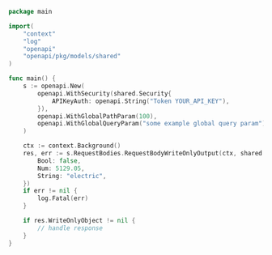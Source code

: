 ```go showLineNumbers copy filename="Request Body Write Only Output usage example"
package main

import(
	"context"
	"log"
	"openapi"
	"openapi/pkg/models/shared"
)

func main() {
    s := openapi.New(
        openapi.WithSecurity(shared.Security{
            APIKeyAuth: openapi.String("Token YOUR_API_KEY"),
        }),
        openapi.WithGlobalPathParam(100),
        openapi.WithGlobalQueryParam("some example global query param"),
    )

    ctx := context.Background()
    res, err := s.RequestBodies.RequestBodyWriteOnlyOutput(ctx, shared.WriteOnlyObject{
        Bool: false,
        Num: 5129.05,
        String: "electric",
    })
    if err != nil {
        log.Fatal(err)
    }

    if res.WriteOnlyObject != nil {
        // handle response
    }
}
```
